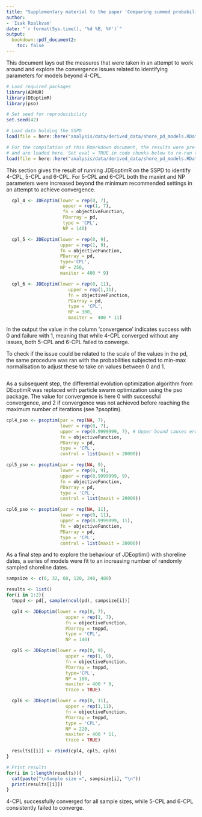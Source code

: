 ```yaml
---
title: "Supplementary material to the paper 'Comparing summed probability distributions of shoreline and radiocarbon dates from the Mesolithic Skagerrak coast of Norway'"
author: 
- 'Isak Roalkvam'
date: "`r format(Sys.time(), '%d %B, %Y')`"
output: 
  bookdown::pdf_document2:
    toc: false
---
```


This document lays out the measures that were taken in an attempt to work around and explore the convergence issues related to identifying parameters for models beyond 4-CPL.

```r
# Load required packages
library(ADMUR)
library(DEoptimR)
library(pso)

# Set seed for reproducibility
set.seed(42)
```

```r
# Load data holding the SSPD
load(file = here::here("analysis/data/derived_data/shore_pd_models.RData"))

```

```r
# For the compilation of this Rmarkdown document, the results were pre-compiled 
# and are loaded here. Set eval = TRUE in code chunks below to re-run the code.
load(file = here::here("analysis/data/derived_data/shore_pd_models.RData"))

```

This section gives the result of running JDEoptimR on the SSPD to identify 4-CPL, 5-CPL and 6-CPL. For 5-CPL and 6-CPL both the maxint and NP parameters were increased beyond the minimum recommended settings in an attempt to achieve convergence. 

```r
  cpl_4 <- JDEoptim(lower = rep(0, 7),
                     upper = rep(1, 7), 
                     fn = objectiveFunction,
                     PDarray = pd,
                     type = 'CPL',
                     NP = 140)

  cpl_5 <- JDEoptim(lower = rep(0, 9), 
                    upper = rep(1, 9), 
                    fn = objectiveFunction,
                    PDarray = pd,
                    type='CPL',
                    NP = 250, 
                    maxiter = 400 * 9) 

  cpl_6 <- JDEoptim(lower = rep(0, 11),
                       upper = rep(1,11),
                       fn = objectiveFunction,
                       PDarray = pd,
                       type = 'CPL',
                       NP = 300, 
                       maxiter =  400 * 11)

```

In the output the value in the column 'convergence' indicates success with 0 and failure with 1, meaning that while 4-CPL converged without any issues, both 5-CPL and 6-CPL failed to converge.

To check if the issue could be related to the scale of the values in the pd, the same procedure was ran with the probabilities subjected to min-max normalisation to adjust these to take on values between 0 and 1.

```r

```

As a subsequent step, the differential evolution optimization algorithm from DEoptimR was replaced with particle swarm optimization using the pso package.
The value for convergence is here 0 with successful convergence, and 2 if convergence was not achieved before reaching the maximum number of iterations (see ?psoptim).

```r

cpl4_pso <- psoptim(par = rep(NA, 7),
                    lower = rep(0, 7),
                    upper = rep(0.9999999, 7), # Upper bound causes error at 1
                    fn = objectiveFunction,
                    PDarray = pd,
                    type = 'CPL',
                    control = list(maxit = 20000))

cpl5_pso <- psoptim(par = rep(NA, 9),
                    lower = rep(0, 9),
                    upper = rep(0.9999999, 9),
                    fn = objectiveFunction,
                    PDarray = pd,
                    type = 'CPL',
                    control = list(maxit = 20000))

cpl6_pso <- psoptim(par = rep(NA, 11),
                    lower = rep(0, 11),
                    upper = rep(0.9999999, 11),
                    fn = objectiveFunction,
                    PDarray = pd,
                    type = 'CPL',
                    control = list(maxit = 20000))
```

As a final step and to explore the behaviour of JDEoptim() with shoreline dates, a series of models were fit to an increasing number of randomly sampled shoreline dates. 

```r
sampsize <- c(6, 32, 60, 120, 240, 480)

results <- list()
for(i in 1:2){
  tmppd <- pd[, sample(ncol(pd), sampsize[i])]

  cpl4 <- JDEoptim(lower = rep(0, 7),
                      upper = rep(1, 7),
                      fn = objectiveFunction,
                      PDarray = tmppd,
                      type = 'CPL',
                      NP = 140)

  cpl5 <- JDEoptim(lower = rep(0, 9),
                      upper = rep(1, 9),
                      fn = objectiveFunction,
                      PDarray = tmppd,
                      type='CPL',
                      NP = 180,
                      maxiter = 400 * 9,
                      trace = TRUE)

  cpl6 <- JDEoptim(lower = rep(0, 11),
                      upper = rep(1,11),
                      fn = objectiveFunction,
                      PDarray = tmppd,
                      type = 'CPL',
                      NP = 220,
                      maxiter = 400 * 11,
                      trace = TRUE)

  results[[i]] <- rbind(cpl4, cpl5, cpl6)
}
```

```r
# Print results
for(i in 1:length(results)){
  cat(paste("\nSample size =", sampsize[i], "\n"))
  print(results[[i]])
}
```

4-CPL successfully converged for all sample sizes, while 5-CPL and 6-CPL consistently failed to converge. 
